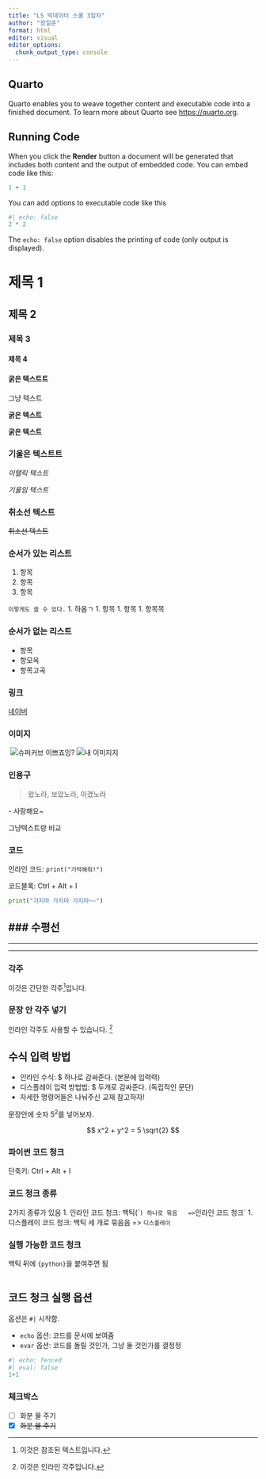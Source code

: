 ```yaml
---
title: "LS 빅데이터 스쿨 3일차"
author: "장일준"
format: html
editor: visual
editor_options: 
  chunk_output_type: console
---
```


## Quarto

Quarto enables you to weave together content and executable code into a finished document. To learn more about Quarto see <https://quarto.org>.

## Running Code

When you click the **Render** button a document will be generated that includes both content and the output of embedded code. You can embed code like this:

```python
1 + 1
```

You can add options to executable code like this

```python
#| echo: false
2 * 2
```

The `echo: false` option disables the printing of code (only output is displayed).


# 제목 1
## 제목 2
### 제목 3
#### 제목 4

#### 굵은 텍스트트
그냥 텍스트

**굵은 텍스트**

__굵은 텍스트__


### 기울은 텍스트트
*이탤릭 텍스트*

_기울임 텍스트_

### 취소선 텍스트
~~취소선 텍스트~~

### 순서가 있는 리스트
1. 항목
2. 항목
3. 항목

`이렇게도 쓸 수 있다.`
1. 하옴ㄱ
1. 항목
1. 항목
1. 항목목

### 순서가 없는 리스트
- 항목
- 항모옥
- 항목고곡

### 링크
[네이버](www.naver.com)

### 이미지
![]()
![슈퍼커브 이쁘죠잉?](https://www.hondakorea.co.kr/lib/img/motorcycle/special/supercub_2024/sp_img10.jpg)
![내 이미지지](./img/img1.jpg)

### 인용구
> 왔노라, 보았노라, 이겼노라

\- 사랑해요~

그냥텍스트랑 비교

### 코드
인라인 코드: `print("기억해줘!")`

코드블록: Ctrl + Alt + I
```python
print("가지마 가지마 가지마~~")
```

### 수평선
---
***
___

### 각주
이것은 간단한 각주[^1]입니다.

[^1]: 이것은 참조된 텍스트입니다.

### 문장 안 각주 넣기
인라인 각주도 사용할 수 있습니다. ^[이것은 인라인 각주입니다.]

## 수식 입력 방법
- 인라인 수식: $ 하나로 감싸준다. (본문에 입력력)
- 디스플레이 입력 방법법: $ 두개로 감싸준다. (독립적인 문단)
- 자세한 명령어들은 나눠주신 교재 참고하자!

문장안에 숫자 $5^2$를 넣어보자.

$$
x^2 + y^2 = 5 \sqrt{2}
$$



### 파이썬 코드 청크
단축키: Ctrl + Alt + I

### 코드 청크 종류
2가지 종류가 있음
1. 인라인 코드 청크: 백틱(``) 하나로 묶음
  => `인라인 코드 청크`
1. 디스플레이 코드 청크: 백틱 세 개로 묶음음
  => ```디스플레이```

### 실행 가능한 코드 청크
백틱 뒤에 `{python} `을 붙여주면 됨
```python

```


## 코드 청크 실행 옵션
옵션은 `#|` 시작함.

- `echo` 옵션: 코드를 문서에 보여줌
- `evar` 옵션: 코드를 돌릴 것인가, 그냥 둘 것인가를 결정정
```python
#| echo: fenced
#| eval: false
1+1
```

### 체크박스
- [ ] 화분 물 주기
- [x] ~~화분 물 주기~~
